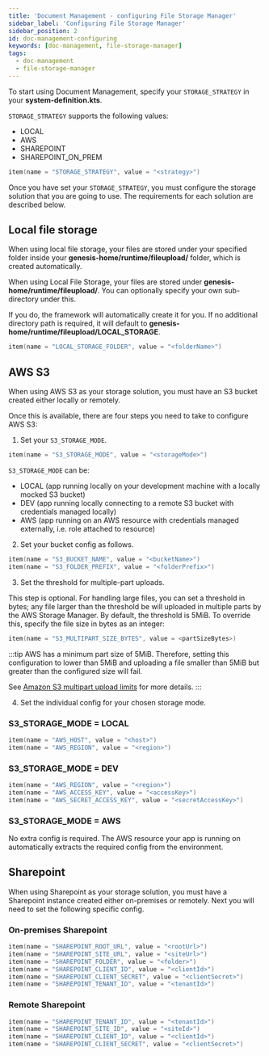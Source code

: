 ```yaml
---
title: 'Document Management - configuring File Storage Manager'
sidebar_label: 'Configuring File Storage Manager'
sidebar_position: 2
id: doc-management-configuring
keywords: [doc-management, file-storage-manager]
tags:
  - doc-management
  - file-storage-manager
---
```



To start using Document Management, specify your `STORAGE_STRATEGY` in your **system-definition.kts**.

`STORAGE_STRATEGY` supports the following values:
- LOCAL
- AWS
- SHAREPOINT
- SHAREPOINT_ON_PREM

```kotlin
item(name = "STORAGE_STRATEGY", value = "<strategy>")
```
Once you have set your `STORAGE_STRATEGY`, you must configure the storage solution that you are going to use. The requirements for each solution are described below.

## Local file storage
When using local file storage, your files are stored under your specified folder inside your **genesis-home/runtime/fileupload/** folder, which is created automatically.

When using Local File Storage, your files are stored under **genesis-home/runtime/fileupload/**. You can optionally specify your own sub-directory under this.

If you do, the framework will automatically create it for you. If no additional directory path is required, it will default to **genesis-home/runtime/fileupload/LOCAL_STORAGE**.

```kotlin
item(name = "LOCAL_STORAGE_FOLDER", value = "<folderName>")
```

## AWS S3
When using AWS S3 as your storage solution, you must have an S3 bucket created either locally or remotely.

Once this is available, there are four steps you need to take to configure AWS S3:

1. Set your `S3_STORAGE_MODE`.

```kotlin
item(name = "S3_STORAGE_MODE", value = "<storageMode>")
```
  `S3_STORAGE_MODE` can be:
  - LOCAL (app running locally on your development machine with a locally mocked S3 bucket)
  - DEV (app running locally connecting to a remote S3 bucket with credentials managed locally)
  - AWS (app running on an AWS resource with credentials managed externally, i.e. role attached to resource)

2. Set your bucket config as follows.
```kotlin
item(name = "S3_BUCKET_NAME", value = "<bucketName>")
item(name = "S3_FOLDER_PREFIX", value = "<folderPrefix>")
```

3. Set the threshold for multiple-part uploads.

This step is optional. For handling large files, you can set a threshold in bytes; any file larger than the threshold be will uploaded in multiple parts by the AWS Storage Manager. By default, the threshold is 5MiB. To override this, specify the file size in bytes as an integer:

```kotlin
item(name = "S3_MULTIPART_SIZE_BYTES", value = <partSizeBytes>)
```

:::tip
AWS has a minimum part size of 5MiB. Therefore, setting this configuration to lower than 5MiB and uploading a file smaller than 5MiB but greater than the configured size will fail.

See [Amazon S3 multipart upload limits](https://docs.aws.amazon.com/AmazonS3/latest/userguide/qfacts.html) for more details.
:::

4. Set the individual config for your chosen storage mode.

### S3_STORAGE_MODE = LOCAL
```kotlin
item(name = "AWS_HOST", value = "<host>")
item(name = "AWS_REGION", value = "<region>")
```

### S3_STORAGE_MODE = DEV
```kotlin
item(name = "AWS_REGION", value = "<region>")
item(name = "AWS_ACCESS_KEY", value = "<accessKey>")
item(name = "AWS_SECRET_ACCESS_KEY", value = "<secretAccessKey>")
```

### S3_STORAGE_MODE = AWS
No extra config is required. The AWS resource your app is running on automatically extracts the required config from the environment.

## Sharepoint
When using Sharepoint as your storage solution, you must have a Sharepoint instance created either on-premises or remotely.
Next you will need to set the following specific config.

### On-premises Sharepoint
```kotlin
item(name = "SHAREPOINT_ROOT_URL", value = "<rootUrl>")
item(name = "SHAREPOINT_SITE_URL", value = "<siteUrl>")
item(name = "SHAREPOINT_FOLDER", value = "<folder>")
item(name = "SHAREPOINT_CLIENT_ID", value = "<clientId>")
item(name = "SHAREPOINT_CLIENT_SECRET", value = "<clientSecret>")
item(name = "SHAREPOINT_TENANT_ID", value = "<tenantId>")
```

### Remote Sharepoint
```kotlin
item(name = "SHAREPOINT_TENANT_ID", value = "<tenantId>")
item(name = "SHAREPOINT_SITE_ID", value = "<siteId>")
item(name = "SHAREPOINT_CLIENT_ID", value = "<clientId>")
item(name = "SHAREPOINT_CLIENT_SECRET", value = "<clientSecret>")
```
